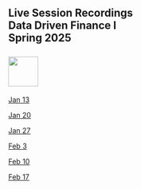 ## Live Session Recordings<br>Data Driven Finance I<br>Spring 2025<br><br>![](RiceBusiness-transparent-logo-sm.png){height="60"}<br>

[Jan 13](https://jgsb.zoom.us/rec/share/LqX2DnBshYlYybbwYANM8hsPLs4anvWOEUUxfU76prpC1sqDDzV72QzJ6vXK94yV.aqcxIMVUe_SKkL3Y)
<br>

[Jan 20](https://jgsb.zoom.us/rec/share/slCuzmmGXOk_W-524HiDjSI_ZoNHkKQ-RK5XvvKtbMRFGLltKnwzy5eHfEHNO7k.sWZW-MEmrEIqNLJP
)<br>

[Jan 27](https://jgsb.zoom.us/rec/share/Blq7bcaZM84QLQG-yTYyJ9bNQYsuJc6tvZv5Md_UQyIuvqZHkfcm8cXxxXkLWKLP.a5-4qvRGsZIUsicV)<br>

[Feb 3](https://jgsb.zoom.us/rec/share/95d55uYnZ1Itk2X0etQ8KeKqeAiTA5RDVU1Yx5efBevlRRP-4e4A_IZFG2ekBVI.8wkrBVtkJ8r39RmQ
)<br>

[Feb 10](https://jgsb.zoom.us/rec/share/QlyAKOyFsr4pPz4CP0VCoyKb65aqbylTHYnHSVrvT-3IYkInB-Nu5YCBqAYk89yv.65A3v6moDvBcDEkH)<br>

[Feb 17](https://jgsb.zoom.us/rec/share/Unlm5uN-UD-dqvSa9cAIQwMBU2PDhQuCgnAOjifQCLnvxH3Q_yTCS3ZQXGNkfGpy.8Ow0djS4TF_1OLEt)<br>